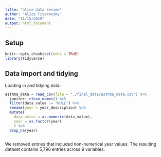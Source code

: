 ```yaml
---
title: "alice data review"
author: "Alice Tivarovsky"
date: "11/15/2019"
output: html_document
---
```


## Setup
```r

knitr::opts_chunk$set(echo = TRUE)
library(tidyverse)

```

## Data import and tidying

Loading in and tidying data: 
```r

asthma_data = read_csv(file = "./final_data/asthma_data.csv") %>% 
  janitor::clean_names() %>% 
  filter(data_value != "NULL") %>% 
  rename(year = year_description) %>% 
  mutate(
    data_value = as.numeric(data_value),
    year = as.factor(year)
    ) %>% 
  drop_na(year)  
 
```

We removed entries that included non-numerical year values. The resulting dataset contains 5,796 entries across 9 variables. 



